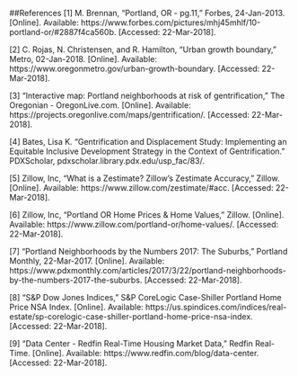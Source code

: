 ##References<a name="References"></a>
[1] M. Brennan, “Portland, OR - pg.11,” Forbes, 24-Jan-2013. [Online]. Available: https://www.forbes.com/pictures/mhj45mhlf/10-portland-or/#2887f4ca560b. [Accessed: 22-Mar-2018]. 

[2] C. Rojas, N. Christensen, and R. Hamilton, “Urban growth boundary,” Metro, 02-Jan-2018. [Online]. Available: https://www.oregonmetro.gov/urban-growth-boundary. [Accessed: 22-Mar-2018]. 

[3] “Interactive map: Portland neighborhoods at risk of gentrification,” The Oregonian - OregonLive.com. [Online]. Available: https://projects.oregonlive.com/maps/gentrification/. [Accessed: 22-Mar-2018]. 

[4] Bates, Lisa K. “Gentrification and Displacement Study: Implementing an Equitable Inclusive Development Strategy in the Context of Gentrification.” PDXScholar, pdxscholar.library.pdx.edu/usp_fac/83/.

[5] Zillow, Inc, “What is a Zestimate? Zillow's Zestimate Accuracy,” Zillow. [Online]. Available: https://www.zillow.com/zestimate/#acc. [Accessed: 22-Mar-2018]. 

[6] Zillow, Inc, “Portland OR Home Prices & Home Values,” Zillow. [Online]. Available: https://www.zillow.com/portland-or/home-values/. [Accessed: 22-Mar-2018].

[7] “Portland Neighborhoods by the Numbers 2017: The Suburbs,” Portland Monthly, 22-Mar-2017. [Online]. Available: https://www.pdxmonthly.com/articles/2017/3/22/portland-neighborhoods-by-the-numbers-2017-the-suburbs. [Accessed: 22-Mar-2018].

[8] “S&P Dow Jones Indices,” S&P CoreLogic Case-Shiller Portland Home Price NSA Index. [Online]. Available: https://us.spindices.com/indices/real-estate/sp-corelogic-case-shiller-portland-home-price-nsa-index. [Accessed: 22-Mar-2018]. 

[9] “Data Center - Redfin Real-Time Housing Market Data,” Redfin Real-Time. [Online]. Available: https://www.redfin.com/blog/data-center. [Accessed: 22-Mar-2018].
